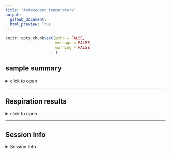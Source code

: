 ```yaml
---
title: "Antecedent temperature"
output: 
  github_document:
  html_preview: True
---
```


```r
knitr::opts_chunk$set(echo = FALSE,
                      message = FALSE,
                      warning = FALSE
                      )
```

## sample summary

<details>
  <summary>click to open</summary>

```r
tar_read(sample_key) %>% knitr::kable()
```

</details>

---

## Respiration results

<details>
  <summary>click to open</summary>
  
```r
tar_read(gg_respiration)
```



</details>

---

## Session Info 

<details>
  <summary> Session Info </summary>

Date run: `r Sys.Date()`

```r
sessionInfo()
```

</details>